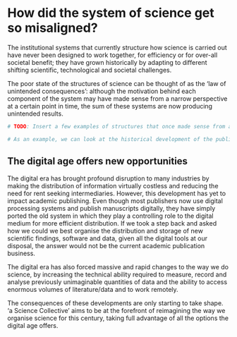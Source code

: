 # How did the system of science get so misaligned?
The institutional systems that currently structure how science is carried out
have never been designed to work together, for efficiency or for over-all
societal benefit; they have grown historically by adapting to different
shifting scientific, technological and societal challenges.

The poor state of the structures of science can be thought of as the 'law of
unintended consequences': although the motivation behind each component of the
system may have made sense from a narrow perspective at a certain point in
time, the sum of these systems are now producing unintended results.


```r
# TODO: Insert a few examples of structures that once made sense from a narrow perspective but now are at the root of the problems with the institutions of science

# As an example, we can look at the historical development of the publication of academic journals.

```

## The digital age offers new opportunities
The digital era has brought profound disruption to many industries by making
the distribution of information virtually costless and reducing the need for
rent seeking intermediaries. However, this development has yet to impact
academic publishing. Even though most publishers now use digital processing
systems and publish manuscripts digitally, they have simply ported the old
system in which they play a controlling role to the digital medium for more
efficient distribution. If we took a step back and asked how we could we best
organise the distribution and storage of new scientific findings, software and
data, given all the digital tools at our disposal, the answer would not be the
current academic publication business.

The digital era has also forced massive and rapid changes to the way we do
science, by increasing the technical ability required to measure, record and
analyse previously unimaginable quantities of data and the ability to access
enormous volumes of literature/data and to work remotely.

The consequences of these developments are only starting to take shape. 'a
Science Collective' aims to be at the forefront of reimagining the way we
organise science for this century, taking full advantage of all the options the
digital age offers.
